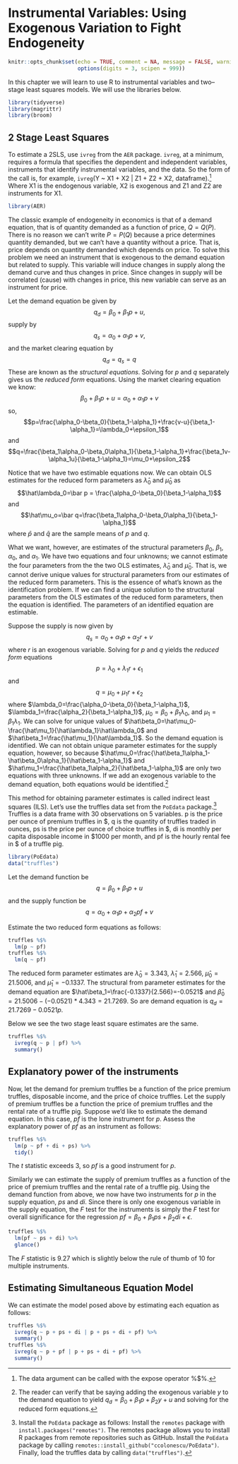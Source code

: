 
# Instrumental Variables: Using Exogenous Variation to Fight Endogeneity {#chp9}

```r
knitr::opts_chunk$set(echo = TRUE, comment = NA, message = FALSE, warning = FALSE,
                      options(digits = 3, scipen = 999))
```

In this chapter we will learn to use R to instrumental variables and two--stage least squares models.  We will use the libraries below.

```r
library(tidyverse)
library(magrittr)
library(broom)
```


## 2 Stage Least Squares

To estimate a 2SLS, use `ivreg` from the `AER` package.  `ivreg`, at a minimum, requires a formula that specifies the dependent and independent variables, instruments that identify instrumental variables, and the data.  So the form of the call is, for example, `ivreg`(Y ~ X1 + X2 | Z1 + Z2 + X2, dataframe).^[The data argument can be called with the expose operator %$%.] Where X1 is the endogenous variable, X2 is exogenous and Z1 and Z2 are instruments for X1.

```r
library(AER)
```


The classic example of endogeneity in economics is that of a demand equation, that is of quantity demanded as a function of price, $Q=Q(P)$.  There is no reason we can't write $P=P(Q)$ because a price determines quantity demanded, but we can't have a quantity without a price.  That is, price depends on quantity demanded which depends on price.  To solve this problem we need an instrument that is exogenous to the demand equation but related to supply.  This variable will induce changes in supply along the demand curve and thus changes in price.  Since changes in supply will be correlated (cause) with changes in price, this new variable can serve as an instrument for price.

Let the demand equation be given by $$q_d=\beta_0+\beta_1p+u,$$ supply by $$q_s=\alpha_0+\alpha_1p+v,$$ and the market clearing equation by $$q_d=q_s=q$$  These are known as the *structural equations*. Solving for $p$ and $q$ separately gives us the *reduced form* equations.  Using the market clearing equation we know: $$\beta_0+\beta_1p+u=\alpha_0+\alpha_1p+v$$ so, $$p=\frac{\alpha_0-\beta_0}{\beta_1-\alpha_1}+\frac{v-u}{\beta_1-\alpha_1}=\lambda_0+\epsilon_1$$ and $$q=\frac{\beta_1\alpha_0-\beta_0\alpha_1}{\beta_1-\alpha_1}+\frac{\beta_1v-\alpha_1u}{\beta_1-\alpha_1}=\mu_0+\epsilon_2$$

Notice that we have two estimable equations now.  We can obtain OLS estimates for the reduced form parameters as $\hat\lambda_0$ and $\hat\mu_0$ as $$\hat\lambda_0=\bar p = \frac{\alpha_0-\beta_0}{\beta_1-\alpha_1}$$ and $$\hat\mu_o=\bar q=\frac{\beta_1\alpha_0-\beta_0\alpha_1}{\beta_1-\alpha_1}$$ where $\bar p$ and $\bar q$ are the sample means of $p$ and $q$. 

What we want, however, are estimates of the structural parameters $\beta_0$, $\beta_1$, $\alpha_0$, and $\alpha_1$.  We have two equations and four unknowns; we cannot estimate the four parameters from the the two OLS estimates, $\hat\lambda_0$ and $\hat\mu_0$.  That is, we cannot derive unique values for structural parameters from our estimates of the reduced form parameters.  This is the essence of what's known as the identification problem.  If we can find a unique solution to the structural parameters from the OLS estimates of the reduced form parameters, then the equation is identified.  The parameters of an identified equation are estimable.  

Suppose the supply is now given by $$q_s=\alpha_0+\alpha_1p+\alpha_2r+v$$ 
where *r* is an exogenous variable.  Solving for *p* and *q* yields the *reduced form* equations $$p=\lambda_0+\lambda_1r+\epsilon_1$$ and $$q=\mu_0+\mu_1r+\epsilon_2$$ where $\lambda_0=\frac{\alpha_0-\beta_0}{\beta_1-\alpha_1}$,  $\lambda_1=\frac{\alpha_2}{\beta_1-\alpha_1}$, $\mu_0=\beta_0+\beta_1\lambda_0$, and $\mu_1=\beta_1\lambda_1$.  We can solve for unique values of $\hat\beta_0=\hat\mu_0-\frac{\hat\mu_1}{\hat\lambda_1}\hat\lambda_0$ and $\hat\beta_1=\frac{\hat\mu_1}{\hat\lambda_1}$. So the demand equation is identified.  We can not obtain unique parameter estimates for the supply equation, however, so because $\hat\mu_0=\frac{\hat\beta_1\alpha_1-\hat\beta_0\alpha_1}{\hat\beta_1-\alpha_1}$ and $\hat\mu_1=\frac{\hat\beta_1\alpha_2}{\hat\beta_1-\alpha_1}$ are only two equations with three unknowns. If we add an exogenous variable to the demand equation, both equations would be identified.^[The reader can verify that be saying adding the exogenous variable *y* to the demand equation to yield $q_d=\beta_0+\beta_1p+\beta_2y+u$ and solving for the reduced form equations.] 

This method for obtaining parameter estimates is called indirect least squares (ILS).  Let's use the truffles data set from the `PoEdata` package.^[Install the `PoEdata` package as follows: Install the `remotes` package with `install.packages("remotes")`. The remotes package allows you to install R packages from remote repositories such as GitHub.  Install the `PoEdata` package by calling `remotes::install_github("ccolonescu/PoEdata")`. Finally, load the truffles data by calling `data("truffles")`.] Truffles is a data frame with 30 observations on 5 variables. p is the price per ounce of premium truffles in \$, q is the quantity of truffles traded in ounces, ps is the price per ounce of choice truffles in \$, di is monthly per capita disposable income in \$1000 per month, and pf is the hourly rental fee in \$ of a truffle pig.

```r
library(PoEdata)
data("truffles")
```


Let the demand function be $$q=\beta_0+\beta_1p+u$$ and the supply function be $$q=\alpha_0+\alpha_1p+\alpha_2pf+v$$

Estimate the two reduced form equations as follows:

```r
truffles %$%
  lm(p ~ pf)
truffles %$%
  lm(q ~ pf)
```

The reduced form parameter estimates are $\hat\lambda_0=3.343$, $\hat\lambda_1=2.566$, $\hat\mu_0=21.5006$, and $\hat\mu_1=-0.1337$.  The structural from parameter estimates for the demand equation are $\hat\beta_1=\frac{-0.1337}{2.566}=-0.0521$ and $\hat\beta_0=21.5006-(-0.0521)*4.343=21.7269$.  So are demand equation is $q_d=21.7269-0.0521p$.


Below we see the two stage least square estimates are the same.

```r
truffles %$%
  ivreg(q ~ p | pf) %>% 
  summary()
```

## Explanatory power of the instruments

Now, let the demand for premium truffles be a function of the price premium truffles, disposable income, and the price of choice truffles.  Let the supply of premium truffles be a function the price of premium truffles and the rental rate of a truffle pig.  Suppose we'd like to estimate the demand equation.  In this case, *pf* is the lone instrument for *p*.  Assess the explanatory power of *pf* as an instrument as follows:

```r
truffles %$%
  lm(p ~ pf + di + ps) %>% 
  tidy()
```

The *t* statistic exceeds 3, so *pf* is a good instrument for *p*.

Similarly we can estimate the supply of premium truffles as a function of the price of premium truffles and the rental rate of a truffle pig.  Using the demand function from above, we now have two instruments for *p* in the supply equation, *ps* and *di*.  Since there is only one exogenous variable in the supply equation, the *F* test for the instruments is simply the *F* test for overall significance for the regression $pf = \beta_0+\beta_1ps+\beta_2di+\epsilon$.

```r
truffles %$%
  lm(pf ~ ps + di) %>% 
  glance()
```

The *F* statistic is 9.27 which is slightly below the rule of thumb of 10 for multiple instruments.

## Estimating Simultaneous Equation Model

We can estimate the model posed above by estimating each equation as follows:

```r
truffles %$%
  ivreg(q ~ p + ps + di | p + ps + di + pf) %>% 
  summary()
truffles %$%
  ivreg(q ~ p + pf | p + ps + di + pf) %>% 
  summary()
```


